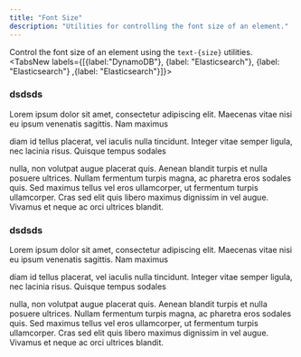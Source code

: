 ```yaml
---
title: "Font Size"
description: "Utilities for controlling the font size of an element."
---
```






Control the font size of an element using the `text-{size}` utilities.
<TabsNew labels={[{label:"DynamoDB"}, {label: "Elasticsearch"}, {label: "Elasticsearch"} ,{label: "Elasticsearch"}]}>
  <div>
  <h3>dsdsds</h3>
  Lorem ipsum dolor sit amet, consectetur adipiscing elit.
   Maecenas vitae nisi eu ipsum venenatis sagittis. Nam maximus 

   
   diam id tellus placerat, vel iaculis nulla tincidunt. Integer 
   vitae semper ligula, nec lacinia risus. Quisque tempus sodales
   
  </div>
  <div>
 nulla, non volutpat augue placerat quis. Aenean blandit turpis
     et nulla posuere ultrices. Nullam fermentum turpis magna, ac
      pharetra eros sodales quis. Sed maximus tellus vel eros ullamcorper, 
      ut fermentum turpis ullamcorper. Cras sed elit quis libero maximus 
      dignissim in vel augue. Vivamus et neque ac orci ultrices blandit.  </div>
      <div>
  <h3>dsdsds</h3>
  Lorem ipsum dolor sit amet, consectetur adipiscing elit.
   Maecenas vitae nisi eu ipsum venenatis sagittis. Nam maximus 

   
   diam id tellus placerat, vel iaculis nulla tincidunt. Integer 
   vitae semper ligula, nec lacinia risus. Quisque tempus sodales
   
  </div>
  <div>
 nulla, non volutpat augue placerat quis. Aenean blandit turpis
     et nulla posuere ultrices. Nullam fermentum turpis magna, ac
      pharetra eros sodales quis. Sed maximus tellus vel eros ullamcorper, 
      ut fermentum turpis ullamcorper. Cras sed elit quis libero maximus 
      dignissim in vel augue. Vivamus et neque ac orci ultrices blandit.  </div>
</TabsNew>

